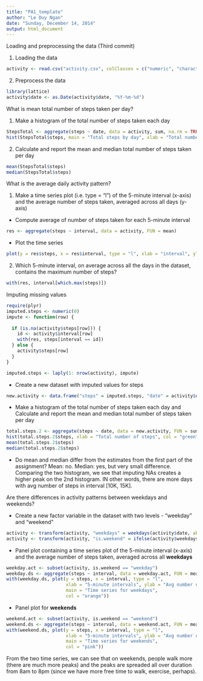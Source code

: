 ```yaml
---
title: "PA1_template"
author: "Le Duy Ngan"
date: "Sunday, December 14, 2014"
output: html_document
---
```

Loading and preprocessing the data (Third commit)

1. Loading the data
```r
activity <- read.csv("activity.csv", colClasses = c("numeric", "character", "numeric"))
```

2. Preprocess the data
```r
library(lattice)
activity$date <- as.Date(activity$date, "%Y-%m-%d")

```

What is mean total number of steps taken per day?

1. Make a histogram of the total number of steps taken each day

```r
StepsTotal <- aggregate(steps ~ date, data = activity, sum, na.rm = TRUE)
hist(StepsTotal$steps, main = "Total steps by day", xlab = "Total number of steps", col = "red")

```

2. Calculate and report the mean and median total number of steps taken per day
```r
mean(StepsTotal$steps)
median(StepsTotal$steps)
```

What is the average daily activity pattern?

1. Make a time series plot (i.e. type = "l") of the 5-minute interval (x-axis) and the average number of steps taken, averaged across all days (y-axis)

* Compute average of number of steps taken for each 5-minute interval
```r
res <- aggregate(steps ~ interval, data = activity, FUN = mean)
```

* Plot the time series
```r
plot(y = res$steps, x = res$interval, type = "l", xlab = "interval", ylab = "Avg number of steps taken")
```

2. Which 5-minute interval, on average across all the days in the dataset, contains the maximum number of steps?

```r
with(res, interval[which.max(steps)])
```

Imputing missing values
```r
require(plyr)
imputed.steps <- numeric(0)
impute <- function(row) {
  
  if (is.na(activity$steps[row])) {
    id <- activity$interval[row]
    with(res, steps[interval == id])
  } else {
    activity$steps[row]
  }
}

imputed.steps <- laply(1: nrow(activity), impute)
```

* Create a new dataset with imputed values for steps
```r
new.activity <- data.frame("steps" = imputed.steps, "date" = activity$date, "interval" = activity$interval)
```

* Make a histogram of the total number of steps taken each day and Calculate and report the mean and median total number of steps taken per day
```r
total.steps.2 <- aggregate(steps ~ date, data = new.activity, FUN = sum)
hist(total.steps.2$steps, xlab = "Total number of steps", col = "green", main = "Histogram of total steps by day")
mean(total.steps.2$steps)
median(total.steps.2$steps)
```

* Do mean and median  differ from the estimates from the first part of the assignment?
Mean: no. Median: yes, but very small difference.
Comparing the two histogram, we see that imputing NAs creates a higher peak on the 2nd histogram. IN other words, there are more days with avg number of steps in interval [10K, 15K].



Are there differences in activity patterns between weekdays and weekends?

* Create a new factor variable in the dataset with two levels - "weekday" and "weekend"
```r
activity <- transform(activity, "weekdays" = weekdays(activity$date, abbreviate = T))
activity <- transform(activity, "is.weekend" = ifelse(activity$weekdays %in% c("Sat", "Sun"), "weekend", "weekday"))
```

* Panel plot containing a time series plot of the 5-minute interval (x-axis) and the average number of steps taken, averaged across all __weekdays__

```r
weekday.act <- subset(activity, is.weekend == "weekday")
weekday.ds <- aggregate(steps ~ interval, data = weekday.act, FUN = mean)
with(weekday.ds, plot(y = steps, x = interval, type = "l", 
                      xlab = "5-minute intervals", ylab = "Avg number of steps taken", 
                      main = "Time series for weekdays",
                      col = "orange"))

```

* Panel plot for __weekends__
```r
weekend.act <- subset(activity, is.weekend == "weekend")
weekend.ds <- aggregate(steps ~ interval, data = weekend.act, FUN = mean)
with(weekend.ds, plot(y = steps, x = interval, type = "l", 
                      xlab = "5-minute intervals", ylab = "Avg number of steps taken", 
                      main = "Time series for weekends",
                      col = "pink"))
```

From the two time series, we can see that on weekends, people walk more (there are much more peaks) and the peaks are spreaded all over duration from 8am to 8pm (since we have more free time to walk, exercise, perhaps).


